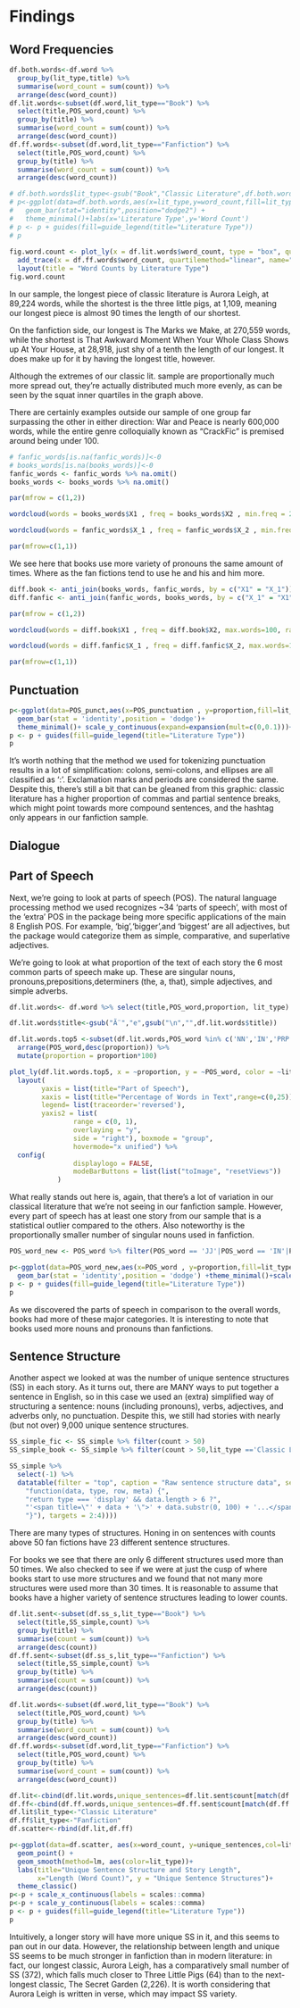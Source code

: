 # Findings
## Word Frequencies
```r
df.both.words<-df.word %>%
  group_by(lit_type,title) %>%
  summarise(word_count = sum(count)) %>%
  arrange(desc(word_count))
df.lit.words<-subset(df.word,lit_type=="Book") %>%
  select(title,POS_word,count) %>%
  group_by(title) %>%
  summarise(word_count = sum(count)) %>%
  arrange(desc(word_count))
df.ff.words<-subset(df.word,lit_type=="Fanfiction") %>%
  select(title,POS_word,count) %>%
  group_by(title) %>%
  summarise(word_count = sum(count)) %>%
  arrange(desc(word_count))

# df.both.words$lit_type<-gsub("Book","Classic Literature",df.both.words$lit_type)
# p<-ggplot(data=df.both.words,aes(x=lit_type,y=word_count,fill=lit_type)) +
#   geom_bar(stat="identity",position="dodge2") +
#   theme_minimal()+labs(x='Literature Type',y='Word Count')
# p <- p + guides(fill=guide_legend(title="Literature Type"))
# p
  
fig.word.count <- plot_ly(x = df.lit.words$word_count, type = "box", quartilemethod="linear", name="Classic Literature") %>%
  add_trace(x = df.ff.words$word_count, quartilemethod="linear", name="Modern Fanfiction") %>%
  layout(title = "Word Counts by Literature Type")
fig.word.count
```
In our sample, the longest piece of classic literature is Aurora Leigh, at 89,224 words, while the shortest is the three little pigs, at 1,109, meaning our longest piece is almost 90 times the length of our shortest.

On the fanfiction side, our longest is The Marks we Make, at 270,559 words, while the shortest is That Awkward Moment When Your Whole Class Shows up At Your House, at 28,918, just shy of a tenth the length of our longest.  It does make up for it by having the longest title, however.

Although the extremes of our classic lit. sample are proportionally much more spread out, they're actually distributed much more evenly, as can be seen by the squat inner quartiles in the graph above.

There are certainly examples outside our sample of one group far surpassing the other in either direction: War and Peace is nearly 600,000 words, while the entire genre colloquially known as "CrackFic" is premised around being under 100.

```r
# fanfic_words[is.na(fanfic_words)]<-0
# books_words[is.na(books_words)]<-0
fanfic_words <- fanfic_words %>% na.omit()
books_words <- books_words %>% na.omit()

par(mfrow = c(1,2))

wordcloud(words = books_words$X1 , freq = books_words$X2 , min.freq = 200,max.words=100, random.order=F, random.color = T, rot.per=0.35,colors=brewer.pal(8,'Dark2'))

wordcloud(words = fanfic_words$X_1 , freq = fanfic_words$X_2 , min.freq = 200,max.words=100, random.order=F,random.color = T, rot.per=0.35,colors=brewer.pal(8,'Dark2'))

par(mfrow=c(1,1))
```
We see here that books use more variety of pronouns the same amount of times. Where as the fan fictions tend to use he and his and him more. 

```r
diff.book <- anti_join(books_words, fanfic_words, by = c("X1" = "X_1"))
diff.fanfic <- anti_join(fanfic_words, books_words, by = c("X_1" = "X1"))

par(mfrow = c(1,2))

wordcloud(words = diff.book$X1 , freq = diff.book$X2, max.words=100, random.order=F, random.color = T, rot.per=0.35,colors=brewer.pal(8,'Dark2'))

wordcloud(words = diff.fanfic$X_1 , freq = diff.fanfic$X_2, max.words=100, random.order=F,random.color = T, rot.per=0.35,colors=brewer.pal(8,'Dark2'))

par(mfrow=c(1,1))
```

## Punctuation

```r
p<-ggplot(data=POS_punct,aes(x=POS_punctuation , y=proportion,fill=lit_type))+
  geom_bar(stat = 'identity',position = 'dodge')+
  theme_minimal()+ scale_y_continuous(expand=expansion(mult=c(0,0.1)))+labs(x='part of speech',y='proportion')
p <- p + guides(fill=guide_legend(title="Literature Type"))
p
```

It's worth nothing that the method we used for tokenizing punctuation results in a lot of simplification: colons, semi-colons, and ellipses are all classified as ':'.  Exclamation marks and periods are considered the same.  Despite this, there's still a bit that can be gleaned from this graphic: classic literature has a higher proportion of commas and partial sentence breaks, which might point towards more compound sentences, and the hashtag only appears in our fanfiction sample.

## Dialogue

## Part of Speech

Next, we're going to look at parts of speech (POS).  The natural language processing method we used recognizes ~34 'parts of speech', with most of the 'extra' POS in the package being more specific applications of the main 8 English POS.  For example, 'big','bigger',and 'biggest' are all adjectives, but the package would categorize them as simple, comparative, and superlative adjectives.

We're going to look at what proportion of the text of each story the 6 most common parts of speech make up.  These are singular nouns, pronouns,prepositions,determiners (the, a, that), simple adjectives, and simple adverbs.

```r
df.lit.words<- df.word %>% select(title,POS_word,proportion, lit_type)

df.lit.words$title<-gsub("Ã¨","e",gsub("\n","",df.lit.words$title))

df.lit.words.top5 <-subset(df.lit.words,POS_word %in% c('NN','IN','PRP','DT','JJ','RB')) %>%
  arrange(POS_word,desc(proportion)) %>%
  mutate(proportion = proportion*100)

plot_ly(df.lit.words.top5, x = ~proportion, y = ~POS_word, color = ~lit_type, type = "box") %>%
  layout(
        yaxis = list(title="Part of Speech"),
        xaxis = list(title="Percentage of Words in Text",range=c(0,25)),
        legend= list(traceorder='reversed'),
        yaxis2 = list(
                range = c(0, 1),
                overlaying = "y",
                side = "right"), boxmode = "group",
                hovermode="x unified") %>%
  config(
                displaylogo = FALSE, 
                modeBarButtons = list(list("toImage", "resetViews"))
            )
```
What really stands out here is, again, that there's a lot of variation in our classical literature that we're not seeing in our fanfiction sample.  However, every part of speech has at least one story from our sample that is a statistical outlier compared to the others.  Also noteworthy is the proportionally smaller number of singular nouns used in fanfiction.

```r
POS_word_new <- POS_word %>% filter(POS_word == 'JJ'|POS_word == 'IN'|POS_word == 'NN'|POS_word == 'NNP'|POS_word == 'RB'|POS_word == 'VB'|POS_word == 'PRP') %>% mutate(POS_word=recode(POS_word,JJ='adjective',IN = 'preposition',NN= 'noun',NNP= 'proper_noun','RB'= 'adverb', VB = 'verb',PRP='pronoun'))
```

```r
p<-ggplot(data=POS_word_new,aes(x=POS_word , y=proportion,fill=lit_type))+
  geom_bar(stat = 'identity',position = 'dodge') +theme_minimal()+scale_y_continuous(expand=expansion(mult=c(0,0.1)))+theme(axis.text.x = element_text(angle = 45, hjust=1))+labs(x='part of speech',y='proportion')
p <- p + guides(fill=guide_legend(title="Literature Type"))
p
```
As we discovered the parts of speech in comparison to the overall words, books had more of these major categories. It is interesting to note that books used more nouns and pronouns than fanfictions.

## Sentence Structure
Another aspect we looked at was the number of unique sentence structures (SS) in each story.  As it turns out, there are MANY ways to put together a sentence in English, so in this case we used an (extra) simplified way of structuring a sentence: nouns (including pronouns), verbs, adjectives, and adverbs only, no punctuation.  Despite this, we still had stories with nearly (but not over) 9,000 unique sentence structures.

```r
SS_simple_fic <- SS_simple %>% filter(count > 50)
SS_simple_book <- SS_simple %>% filter(count > 50,lit_type =='Classic Literature ')

SS_simple %>%
  select(-1) %>%
  datatable(filter = "top", caption = "Raw sentence structure data", selection = "single", options = list(autoWidth = T, columnDefs = list(list(render = JS(
    "function(data, type, row, meta) {",
    "return type === 'display' && data.length > 6 ?",
    "'<span title=\"' + data + '\">' + data.substr(0, 100) + '...</span>' : data;",
    "}"), targets = 2:4))))
```
There are many types of structures. Honing in on sentences with counts above 50 fan fictions have 23 different sentence structures.

For books we see that there are only 6 different structures used more than 50 times. We also checked to see if we were at just the cusp of where books start to use more structures and we found that not many more structures were used more than 30 times. It is reasonable to assume that books have a higher variety of sentence structures leading to lower counts.  

```r
df.lit.sent<-subset(df.ss_s,lit_type=="Book") %>%
  select(title,SS_simple,count) %>%
  group_by(title) %>%
  summarise(count = sum(count)) %>%
  arrange(desc(count))
df.ff.sent<-subset(df.ss_s,lit_type=="Fanfiction") %>%
  select(title,SS_simple,count) %>%
  group_by(title) %>%
  summarise(count = sum(count)) %>%
  arrange(desc(count))

df.lit.words<-subset(df.word,lit_type=="Book") %>%
  select(title,POS_word,count) %>%
  group_by(title) %>%
  summarise(word_count = sum(count)) %>%
  arrange(desc(word_count))
df.ff.words<-subset(df.word,lit_type=="Fanfiction") %>%
  select(title,POS_word,count) %>%
  group_by(title) %>%
  summarise(word_count = sum(count)) %>%
  arrange(desc(word_count))

df.lit<-cbind(df.lit.words,unique_sentences=df.lit.sent$count[match(df.lit.words$title,df.lit.sent$title)])
df.ff<-cbind(df.ff.words,unique_sentences=df.ff.sent$count[match(df.ff.words$title,df.ff.sent$title)])
df.lit$lit_type<-"Classic Literature"
df.ff$lit_type<-"Fanfiction"
df.scatter<-rbind(df.lit,df.ff)

p<-ggplot(data=df.scatter, aes(x=word_count, y=unique_sentences,col=lit_type,group=lit_type)) + 
  geom_point() +
  geom_smooth(method=lm, aes(color=lit_type))+
  labs(title="Unique Sentence Structure and Story Length",
       x="Length (Word Count)", y = "Unique Sentence Structures")+
  theme_classic()
p<-p + scale_x_continuous(labels = scales::comma)
p<-p + scale_y_continuous(labels = scales::comma)
p <- p + guides(fill=guide_legend(title="Literature Type"))
p
```
Intuitively, a longer story will have more unique SS in it, and this seems to pan out in our data.  However, the relationship between length and unique SS seems to be much stronger in fanfiction than in modern literature: in fact, our longest classic, Aurora Leigh, has a comparatively small number of SS (372), which falls much closer to Three Little Pigs (64) than to the next-longest classic, The Secret Garden (2,226).  It is worth considering that Aurora Leigh is written in verse, which may impact SS variety.